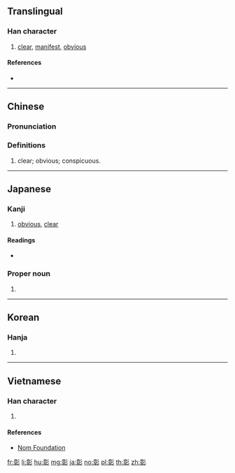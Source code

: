 ==Translingual==

===Han character===
{{Han char|rn=59|rad=彡|as=11|sn=14|four=02422|canj=YJHHH|ids=⿰章彡}}

# [[clear]], [[manifest]], [[obvious]]

====References====
* {{Han ref|kx=0364.150|dkj=10015|dj=0684.010|hdz=20857.010|uh=5F70|ud=24432|bh=B9FC|bd=47612}}

----

==Chinese==
{{zh-forms}}

===Pronunciation===
{{zh-pron
|m=zhāng
|c=zoeng1
|h=pfs=
|md=
|mn=qz,tw,xm:chiong/zz:chiang
|w=
|mc=y
|oc=y
|cat=
}}

===Definitions===
{{zh-hanzi}}

# clear; obvious; conspicuous.

----

==Japanese==

===Kanji===
{{ja-kanji|grade=c|rs=彡11}}

# [[obvious]], [[clear]]

====Readings====
* {{ja-readings|goon=[[しょう]] (shō)|kanon=[[しょう]] (shō)|kun=[[あや]] (aya), [[あきらか]] (akiraka), [[あらわれる]] (arawareru)}}
<!-- not in my sources: |on=[[そう]] (sō) -->

===Proper noun===
{{ja-pos|あきら|proper}}

# {{given name|male|lang=ja|sort=あきら}}

----

==Korean==

===Hanja===
{{ko-hanja|hangeul=[[창]]|eumhun=|rv=chang|mr=ch'ang|y=chang}}

# {{defn|lang=ko|sort=彡11}}

----

==Vietnamese==

===Han character===
{{vi-readings|rs=彡11|hanviet=chương}}

# {{defn|lang=vi|sort=彡11}}

====References====
* [http://nomfoundation.org/common/nom_details.php?codepoint=5f70 Nom Foundation]

[[fr:彰]]
[[li:彰]]
[[hu:彰]]
[[mg:彰]]
[[ja:彰]]
[[no:彰]]
[[pl:彰]]
[[th:彰]]
[[zh:彰]]